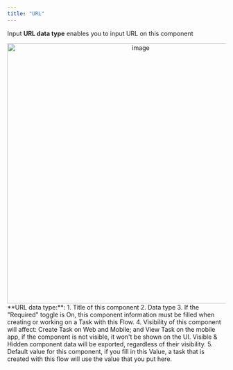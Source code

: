 ```yaml
---
title: "URL"
---
```


Input **URL data type** enables you to input URL on this component

<div align="center">
  <img src="https://t3837933.p.clickup-attachments.com/t3837933/2fe7a9de-8dae-4c06-b0a3-8a43134ba228/image.png" alt="image" width="600" />
</div> 
**URL data type:**:
1. Title of this component
2. Data type
3. If the "Required" toggle is On, this component information must be filled when creating or working on a Task with this Flow.
4. Visibility of this component will affect: Create Task on Web and Mobile; and View Task on the mobile app, if the component is not visible, it won't be shown on the UI. Visible & Hidden component data will be exported, regardless of their visibility.
5. Default value for this component, if you fill in this Value, a task that is created with this flow will use the value that you put here.